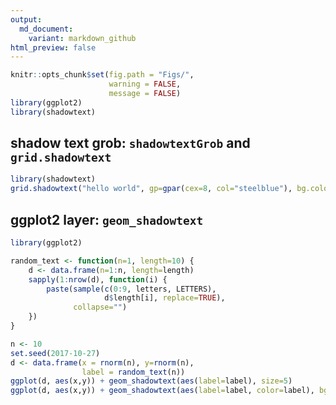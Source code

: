 ```yaml
---
output:
  md_document:
    variant: markdown_github
html_preview: false
---
```


<!-- README.md is generated from README.Rmd. Please edit that file -->



```r
knitr::opts_chunk$set(fig.path = "Figs/",
                      warning = FALSE,
                      message = FALSE)
library(ggplot2)
library(shadowtext)
```

## shadow text grob: `shadowtextGrob` and `grid.shadowtext`

```r
library(shadowtext)
grid.shadowtext("hello world", gp=gpar(cex=8, col="steelblue"), bg.color="firebrick")
```

## ggplot2 layer: `geom_shadowtext`

```r
library(ggplot2)

random_text <- function(n=1, length=10) {
    d <- data.frame(n=1:n, length=length)
    sapply(1:nrow(d), function(i) {
        paste(sample(c(0:9, letters, LETTERS),
                     d$length[i], replace=TRUE),
              collapse="")
    })
}

n <- 10
set.seed(2017-10-27)
d <- data.frame(x = rnorm(n), y=rnorm(n),
                label = random_text(n))
ggplot(d, aes(x,y)) + geom_shadowtext(aes(label=label), size=5)
ggplot(d, aes(x,y)) + geom_shadowtext(aes(label=label, color=label), bg.color='firebrick', size=5)
```
